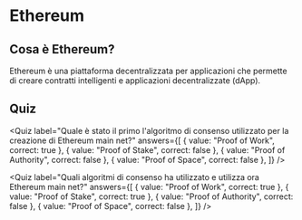 # Ethereum

## Cosa è Ethereum?

Ethereum è una piattaforma decentralizzata per applicazioni che permette di creare contratti intelligenti e applicazioni decentralizzate (dApp).

## Quiz


<Quiz
  label="Quale è stato il primo l'algoritmo di consenso utilizzato per la creazione di Ethereum main net?"
  answers={[
    { value: "Proof of Work", correct: true },
    { value: "Proof of Stake", correct: false },
    { value: "Proof of Authority", correct: false },
    { value: "Proof of Space", correct: false },
  ]}
/>

<Quiz
  label="Quali algoritmi di consenso ha utilizzato e utilizza ora Ethereum main net?"
  answers={[
    { value: "Proof of Work", correct: true },
    { value: "Proof of Stake", correct: true },
    { value: "Proof of Authority", correct: false },
    { value: "Proof of Space", correct: false },
  ]}
/>
